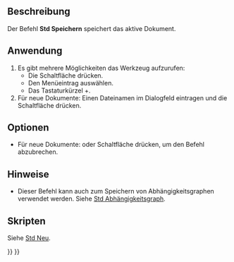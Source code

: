 <languages/>

{{Docnav/de
|[[Std_CloseAllWindows/de|AllesSchließen]]
|[[Std_SaveAs/de|SpeichernUnter]]
|[[Std_File_Menu/de|Std Menü Datei]]
|IconL=Std_CloseAllWindows.svg
|IconR=Std_SaveAs.svg
|IconC=Freecad.svg
}}

{{GuiCommand/de
|Name=Std Save
|Name/de=Std Speichern
|MenuLocation=Datei → Speichern
|Workbenches=Alle
|Shortcut={{KEY|Ctrl}}+{{KEY|S}}
|SeeAlso=[[Std_SaveAs/de|Std SpeichernUnter]], [[Std_SaveCopy/de|Std KopieSpeichern]], [[Std_SaveAll/de|Std AllesSpeichern]]
}}

<span id="Description"></span>
==Beschreibung==

Der Befehl '''Std Speichern''' speichert das aktive Dokument.

<span id="Usage"></span>
==Anwendung==

# Es gibt mehrere Möglichkeiten das Werkzeug aufzurufen:
#* Die Schaltfläche {{Button|[[Image:Std_Save.svg|16px]] [[Std_Save/de|Speichern]]}} drücken.
#* Den Menüeintrag {{MenuCommand|Datei → [[Image:Std_Save.svg|16px]] Speichern}} auswählen.
#* Das Tastaturkürzel {{KEY|Ctrl}}+{{KEY|S}}.
# Für neue Dokumente: Einen Dateinamen im Dialogfeld eintragen und die Schaltfläche {{Button|Speichern}} drücken.

<span id="Options"></span>
==Optionen==

* Für neue Dokumente: {{KEY|Esc}} oder Schaltfläche {{Button|Abbrechen}} drücken, um den Befehl abzubrechen.

<span id="Notes"></span>
==Hinweise==

* Dieser Befehl kann auch zum Speichern von Abhängigkeitsgraphen verwendet werden. Siehe [[Std_DependencyGraph/de|Std Abhängigkeitsgraph]].

<span id="Scripting"></span>
==Skripten==

Siehe [[Std_New/de#Scripting|Std Neu]].


{{Docnav/de
|[[Std_CloseAllWindows/de|AllesSchließen]]
|[[Std_SaveAs/de|SpeichernUnter]]
|[[Std_File_Menu/de|Std Menü Datei]]
|IconL=Std_CloseAllWindows.svg
|IconR=Std_SaveAs.svg
|IconC=Freecad.svg
}}

{{Std_Base_navi{{#translation:}}}}
{{Userdocnavi{{#translation:}}}}